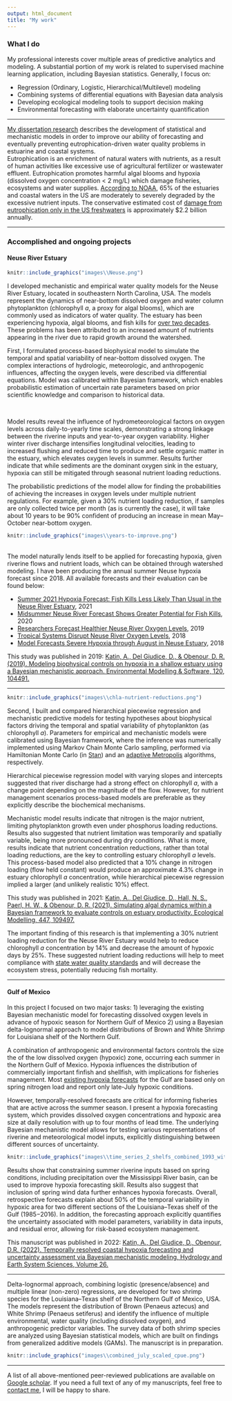 ```yaml
---
output: html_document
title: "My work"
---
```

<style>
p.caption {
  font-size: 0.8em;
}
</style>

### What I do
My professional interests cover multiple areas of predictive analytics and modeling. A substantial portion of my work is related to supervised machine learning application, including Bayesian statistics. Generally, I focus on: 
</br> 

* Regression (Ordinary, Logistic, Hierarchical/Multilevel) modeling
* Combining systems of differential equations with Bayesian data analysis 
* Developing ecological modeling tools to support decision making
* Environmental forecasting with elaborate uncertainty quantification

---

[My dissertation research](https://repository.lib.ncsu.edu/bitstream/handle/1840.20/38491/etd.pdf?sequence=1&isAllowed=y) describes the development of statistical and mechanistic models in order to improve our ability of forecasting and eventually preventing eutrophication-driven water quality problems in estuarine and coastal systems. 
</br>
Eutrophication is an enrichment of natural waters with nutrients, as a result of human activities like excessive use of agricultural fertilizer or wastewater effluent. Eutrophication promotes harmful algal blooms and hypoxia (dissolved oxygen concentration < 2 mg/L) which damage fisheries, ecosystems and water supplies.
[According to NOAA](https://oceanservice.noaa.gov/facts/eutrophication.html), 65% of the estuaries and coastal waters in the US are moderately to severely degraded by the excessive nutrient inputs. The conservative estimated cost of [damage from eutrophication only in the US freshwaters](https://pubs.acs.org/doi/10.1021/es801217q) is approximately $2.2 billion annually.

---

### Accomplished and ongoing projects
#### Neuse River Estuary 

<div class = "row">
<div class = "col-sm-5 col-xs-5 col-md-5">
```r
knitr::include_graphics("images\\Neuse.png")
```
</div>


<div class = "col-sm-7 col-xs-7 col-md-7">
I developed mechanistic and empirical water quality models for the Neuse River Estuary, located in southeastern North Carolina, USA. The models represent the dynamics of near-bottom dissolved oxygen and water column phytoplankton (chlorophyll *a*, a proxy for algal blooms), which are commonly used as indicators of water quality. The estuary has been experiencing hypoxia, algal blooms, and fish kills for [over two decades](https://ncseagrant.ncsu.edu/currents/2016/10/forecasting-hypoxia-algal-blooms-for-the-neuse-river-estuary/). These problems has been attributed to an increased amount of nutrients appearing in the river due to rapid growth around the watershed.   

First, I formulated process-based biophysical model to simulate the temporal and spatial variability of near-bottom dissolved oxygen. The complex interactions of hydrologic, meteorologic, and anthropogenic influences, affecting the oxygen levels, were described via differential equations. Model was calibrated within Bayesian framework, which enables probabilistic estimation of uncertain rate parameters based on prior scientific knowledge and comparison to historical data. 
</div>
</div>
</br>
<div class = "row">
<div class = "col-sm-7 col-xs-7 col-md-7">
Model results reveal the influence of hydrometeorological factors on oxygen levels across daily-to-yearly time scales, demonstrating a strong linkage between the riverine inputs and year-to-year oxygen variability. Higher winter river discharge intensifies longitudinal velocities, leading to increased flushing and reduced time to produce and settle organic matter in the estuary, which elevates oxygen levels in summer. Results further indicate that while sediments are the dominant oxygen sink in the estuary, hypoxia can still be mitigated through seasonal nutrient loading reductions.  

The probabilistic predictions of the model allow for finding the probabilities of achieving the increases in oxygen levels under multiple nutrient regulations. For example, given a 30% nutrient loading reduction, if samples are only collected twice per month (as is currently the case), it will take about 10 years to be 90% confident of producing an increase in mean May–October near-bottom oxygen.    

</div>
<div class = "col-sm-5 col-xs-5 col-md-5">
```r
knitr::include_graphics("images\\years-to-improve.png")
```
</div>
</div>
</br>
The model naturally lends itself to be applied for forecasting hypoxia, given riverine flows and nutrient loads, which can be obtained through watershed modeling. I have been producing the annual summer Neuse hypoxia forecast since 2018. All available forecasts and their evaluation can be found below:
</br>

- [Summer 2021 Hypoxia Forecast: Fish Kills Less Likely Than Usual in the Neuse River Estuary](https://ncseagrant.ncsu.edu/currents/2021/06/summer-2021-hypoxia-forecast-fish-kills-less-likely-than-usual-in-the-neuse-river-estuary/), 2021</br>
- [Midsummer Neuse River Forecast Shows Greater Potential for Fish Kills](https://ncseagrant.ncsu.edu/currents/2020/06/midsummer-neuse-river-forecast-shows-greater-potential-for-fish-kills/), 2020</br>
- [Researchers Forecast Healthier Neuse River Oxygen Levels](https://ncseagrant.ncsu.edu/news/2019/06/researchers-forecast-healthier-neuse-river-oxygen-levels/), 2019</br>
- [Tropical Systems Disrupt Neuse River Oxygen Levels](https://ncseagrant.ncsu.edu/currents/2019/01/tropical-systems-disrupt-neuse-river-oxygen-levels/), 2018</br>
- [Model Forecasts Severe Hypoxia through August in Neuse Estuary](https://ncseagrant.ncsu.edu/news/2018/07/model-forecasts-severe-hypoxia-through-august-in-neuse-estuary/), 2018</br>

This study was published in 2019: [Katin, A., Del Giudice, D., & Obenour, D. R. (2019). Modeling biophysical controls on hypoxia in a shallow estuary using a Bayesian mechanistic approach. Environmental Modelling & Software, 120, 104491.](https://doi.org/10.1016/j.envsoft.2019.07.016) 

---

<div class = "row">
<div class = "col-sm-5 col-xs-5 col-md-5">
```r
knitr::include_graphics("images\\chla-nutrient-reductions.png")
```

</div>
<div class = "col-sm-7 col-xs-7 col-md-7">
Second, I built and compared hierarchical piecewise regression and mechanistic predictive models for testing hypotheses about biophysical factors driving the temporal and spatial variability of phytoplankton (as chlorophyll *a*). Parameters for empirical and mechanistic models were calibrated using Bayesian framework, where the inference was numerically implemented using Markov Chain Monte Carlo sampling, performed via Hamiltonian Monte Carlo (in [Stan](https://mc-stan.org/)) and an [adaptive Metropolis](https://www.jstor.org/stable/3318737?seq=1#metadata_info_tab_contents) algorithms, respectively. 

Hierarchical piecewise regression model with varying slopes and intercepts suggested that river discharge had a strong effect on chlorophyll *a*, with a change point depending on the magnitude of the flow. However, for nutrient management scenarios process-based models are preferable as they explicitly describe the biochemical mechanisms. 

Mechanistic model results indicate that nitrogen is the major nutrient, limiting phytoplankton growth even under phosphorus loading reductions. Results also suggested that nutrient limitation was temporarily and spatially variable, being more pronounced during dry conditions. What is more, results indicate that nutrient concentration reductions, rather than total loading reductions, are the key to controlling estuary chlorophyll *a* levels. This process-based model also predicted that a 10% change in nitrogen loading (flow held constant) would produce an approximate 4.3% change in estuary chlorophyll *a* concentration, while hierarchical piecewise regression implied a larger (and unlikely realistic 10%) effect.

This study was published in 2021: [Katin, A., Del Giudice, D., Hall, N. S., Paerl, H. W., & Obenour, D. R. (2021). Simulating algal dynamics within a Bayesian framework to evaluate controls on estuary productivity. Ecological Modelling, 447, 109497.](https://doi.org/10.1016/j.ecolmodel.2021.109497)
</div>
</div>

The important finding of this research is that implementing a 30% nutrient loading reduction for the Neuse River Estuary would help to reduce chlorophyll *a* concentration by 14% and decrease the amount of hypoxic days by 25%. These suggested nutrient loading reductions will help to meet compliance with [state water quality standards](https://deq.nc.gov/about/divisions/water-resources/water-planning/nonpoint-source-planning/neuse-nutrient-strategy#general-resources) and will decrease the ecosystem stress, potentially reducing fish mortality.

---

#### Gulf of Mexico 

In this project I focused on two major tasks: 1) leveraging the existing Bayesian mechanistic model for forecasting dissolved oxygen levels in advance of hypoxic season for Northern Gulf of Mexico 2) using a Bayesian delta-lognormal approach to model distributions of Brown and White Shrimp for Louisiana shelf of the Northern Gulf.  

A combination of anthropogenic and environmental factors controls the size the of the low dissolved oxygen (hypoxic) zone, occurring each summer in the Northern Gulf of Mexico. Hypoxia influences the distribution of commercially important finfish and shellfish, with implications for fisheries management. Most [existing hypoxia forecasts](https://doi.org/10.1073/pnas.1705293114) for the Gulf are based only on spring nitrogen load and report only late-July hypoxic conditions. 

However, temporally-resolved forecasts are critical for informing fisheries that are active across the summer season. I present a hypoxia forecasting system, which provides dissolved oxygen concentrations and hypoxic area size at daily resolution with up to four months of lead time. The underlying Bayesian mechanistic model allows for testing various representations of riverine and meteorological model inputs, explicitly distinguishing between different sources of uncertainty. 

```r
knitr::include_graphics("images\\time_series_2_shelfs_combined_1993_with_legend.png")
```

Results show that constraining summer riverine inputs based on spring conditions, including precipitation over the Mississippi River basin, can be used to improve hypoxia forecasting skill. Results also suggest that inclusion of spring wind data further enhances hypoxia forecasts. Overall, retrospective forecasts explain about 50% of the temporal variability in hypoxic area for two different sections of the Louisiana–Texas shelf of the Gulf (1985−2016). In addition, the forecasting approach explicitly quantifies the uncertainty associated with model parameters, variability in data inputs, and residual error, allowing for risk-based ecosystem management.

This manuscript was published in 2022: [Katin, A., Del Giudice, D., Obenour, D.R. (2022). Temporally resolved coastal hypoxia forecasting and uncertainty assessment via Bayesian mechanistic modeling, Hydrology and Earth System Sciences, Volume 26.](https://doi.org/10.5194/hess-26-1131-2022)  

---

Delta-lognormal approach, combining logistic (presence/absence) and multiple linear (non-zero) regressions, are developed for two shrimp species for the Louisiana–Texas shelf of the Northern Gulf of Mexico, USA. The models represent the distribution of Brown (Penaeus aztecus) and White Shrimp (Penaeus setiferus) and identify the influence of multiple environmental, water quality (including dissolved oxygen), and anthropogenic predictor variables. The survey data of both shrimp species are analyzed using Bayesian statistical models, which are built on findings from generalized additive models (GAMs). The manuscript is in preparation. 

```r
knitr::include_graphics("images\\combined_july_scaled_cpue.png")
```

---

A list of all above-mentioned peer-reviewed publications are available on [Google scholar](https://scholar.google.com/citations?user=kVUvwyEAAAAJ&hl=en). If you need a full text of any of my manuscripts, feel free to [contact me](contact.html), I will be happy to share.  